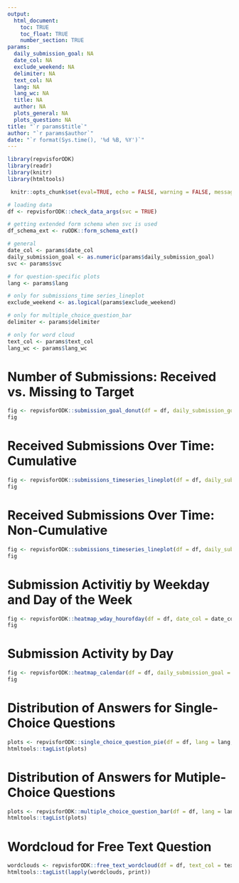 ```yaml
---
output: 
  html_document:
    toc: TRUE
    toc_float: TRUE
    number_section: TRUE
params:
  daily_submission_goal: NA
  date_col: NA
  exclude_weekend: NA
  delimiter: NA
  text_col: NA
  lang: NA
  lang_wc: NA
  title: NA
  author: NA
  plots_general: NA
  plots_question: NA
title: "`r params$title`"
author: "`r params$author`"
date: "`r format(Sys.time(), '%d %B, %Y')`"
---
```


```r
library(repvisforODK)
library(readr)
library(knitr)
library(htmltools)
```

```r
 knitr::opts_chunk$set(eval=TRUE, echo = FALSE, warning = FALSE, message = FALSE) 
``` 

```r
# loading data
df <- repvisforODK::check_data_args(svc = TRUE)

# getting extended form schema when svc is used
df_schema_ext <- ruODK::form_schema_ext()
```

```r
# general
date_col <- params$date_col
daily_submission_goal <- as.numeric(params$daily_submission_goal)
svc <- params$svc

# for question-specific plots
lang <- params$lang

# only for submissions_time series_lineplot
exclude_weekend <- as.logical(params$exclude_weekend)

# only for multiple_choice_question_bar
delimiter <- params$delimiter

# only for word cloud
text_col <- params$text_col
lang_wc <- params$lang_wc
```

# Number of Submissions: Received vs. Missing to Target
```r
fig <- repvisforODK::submission_goal_donut(df = df, daily_submission_goal = daily_submission_goal, date_col = date_col, exclude_weekend = exclude_weekend)
fig
```

# Received Submissions Over Time: Cumulative
```r
fig <- repvisforODK::submissions_timeseries_lineplot(df = df, daily_submission_goal = daily_submission_goal, date_col = date_col, exclude_weekend = exclude_weekend, cumulative = TRUE)
fig
```

# Received Submissions Over Time: Non-Cumulative
```r
fig <- repvisforODK::submissions_timeseries_lineplot(df = df, daily_submission_goal = daily_submission_goal, date_col = date_col, exclude_weekend = exclude_weekend, cumulative = FALSE)
fig
```

# Submission Activitiy by Weekday and Day of the Week 
```r
fig <- repvisforODK::heatmap_wday_hourofday(df = df, date_col = date_col)
fig
```

# Submission Activity by Day 
```r
fig <- repvisforODK::heatmap_calendar(df = df, daily_submission_goal = daily_submission_goal, date_col = date_col)
fig
```

# Distribution of Answers for Single-Choice Questions
```r
plots <- repvisforODK::single_choice_question_pie(df = df, lang = lang, df_schema_ext = df_schema_ext)
htmltools::tagList(plots)
```

# Distribution of Answers for Mutiple-Choice Questions
```r
plots <- repvisforODK::multiple_choice_question_bar(df = df, lang = lang, df_schema_ext = df_schema_ext)
htmltools::tagList(plots) 
```

# Wordcloud for Free Text Question
```r
wordclouds <- repvisforODK::free_text_wordcloud(df = df, text_col = text_col, lang = lang, lang_wc = lang_wc, df_schema_ext = df_schema_ext)
htmltools::tagList(lapply(wordclouds, print)) 
```
